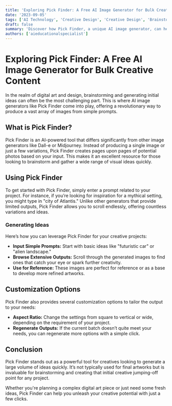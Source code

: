 ```yaml
---
title: 'Exploring Pick Finder: A Free AI Image Generator for Bulk Creative Content'
date: '2023-09-05'
tags: ['AI Technology', 'Creative Design', 'Creative Design', 'Brainstorming']
draft: false
summary: 'Discover how Pick Finder, a unique AI image generator, can help you create bulk content from simple prompts. Ideal for brainstorming and developing initial creative ideas for projects.'
authors: ['aieducationalspecialist']
---
```


# Exploring Pick Finder: A Free AI Image Generator for Bulk Creative Content

In the realm of digital art and design, brainstorming and generating initial ideas can often be the most challenging part. This is where AI image generators like Pick Finder come into play, offering a revolutionary way to produce a vast array of images from simple prompts.

## What is Pick Finder?

Pick Finder is an AI-powered tool that differs significantly from other image generators like Dall-e or Midjourney. Instead of producing a single image or just a few variations, Pick Finder creates pages upon pages of potential photos based on your input. This makes it an excellent resource for those looking to brainstorm and gather a wide range of visual ideas quickly.

## Using Pick Finder

To get started with Pick Finder, simply enter a prompt related to your project. For instance, if you’re looking for inspiration for a mythical setting, you might type in "city of Atlantis." Unlike other generators that provide limited outputs, Pick Finder allows you to scroll endlessly, offering countless variations and ideas.

### Generating Ideas

Here’s how you can leverage Pick Finder for your creative projects:

- **Input Simple Prompts:** Start with basic ideas like "futuristic car" or "alien landscape."
- **Browse Extensive Outputs:** Scroll through the generated images to find ones that catch your eye or spark further creativity.
- **Use for Reference:** These images are perfect for reference or as a base to develop more refined artworks.

## Customization Options

Pick Finder also provides several customization options to tailor the output to your needs:

- **Aspect Ratio:** Change the settings from square to vertical or wide, depending on the requirement of your project.
- **Regenerate Outputs:** If the current batch doesn’t quite meet your needs, you can regenerate more options with a simple click.

## Conclusion

Pick Finder stands out as a powerful tool for creatives looking to generate a large volume of ideas quickly. It’s not typically used for final artworks but is invaluable for brainstorming and creating that initial creative jumping-off point for any project.

Whether you're planning a complex digital art piece or just need some fresh ideas, Pick Finder can help you unleash your creative potential with just a few clicks.
